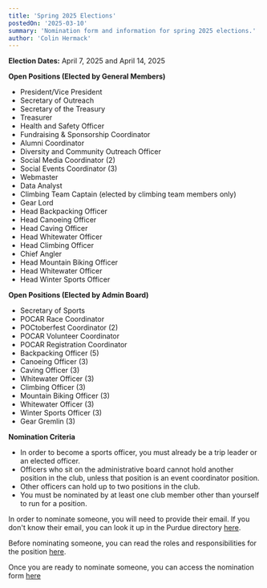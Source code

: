 ```yaml
---
title: 'Spring 2025 Elections'
postedOn: '2025-03-10'
summary: 'Nomination form and information for spring 2025 elections.'
author: 'Colin Hermack'
---
```


**Election Dates:** April 7, 2025 and April 14, 2025

**Open Positions (Elected by General Members)**
* President/Vice President
* Secretary of Outreach
* Secretary of the Treasury
* Treasurer
* Health and Safety Officer
* Fundraising & Sponsorship Coordinator
* Alumni Coordinator
* Diversity and Community Outreach Officer
* Social Media Coordinator (2)
* Social Events Coordinator (3)
* Webmaster
* Data Analyst
* Climbing Team Captain (elected by climbing team members only)
* Gear Lord
* Head Backpacking Officer
* Head Canoeing Officer
* Head Caving Officer
* Head Whitewater Officer
* Head Climbing Officer
* Chief Angler
* Head Mountain Biking Officer
* Head Whitewater Officer
* Head Winter Sports Officer

**Open Positions (Elected by Admin Board)**
* Secretary of Sports
* POCAR Race Coordinator
* POCtoberfest Coordinator (2)
* POCAR Volunteer Coordinator
* POCAR Registration Coordinator
* Backpacking Officer (5)
* Canoeing Officer (3)
* Caving Officer (3)
* Whitewater Officer (3)
* Climbing Officer (3)
* Mountain Biking Officer (3)
* Whitewater Officer (3)
* Winter Sports Officer (3)
* Gear Gremlin (3)

**Nomination Criteria**
* In order to become a sports officer, you must already be a trip leader or an elected officer.  
* Officers who sit on the administrative board cannot hold another position in the club, unless that position is
an event coordinator position.  
* Other officers can hold up to two positions in the club.
* You must be nominated by at least one club member other than yourself to run for a position.

In order to nominate someone, you will need to provide their email. If you don't know their email, you can
look it up in the Purdue directory [here](https://www.purdue.edu/directory/).

Before nominating someone, you can read the roles and responsibilities for the position [here](https://docs.google.com/document/d/1_9KgAZlKpfuoEWbTq1ghj00Aw2FZ5Dxnp7hcs2snUQU/edit?usp=sharing).

Once you are ready to nominate someone, you can access the nomination form [here](https://forms.office.com/Pages/ResponsePage.aspx?id=Ob0wQVN8nEGx5YdY1tY_IYsPEC-CwDJNo7LaWV5ygUJUOVdBRlhSSFFCVFFGN01VM1pBNEdFVlBXNi4u)
